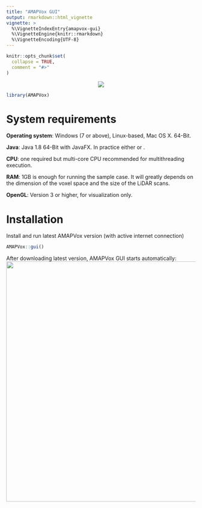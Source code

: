 ```yaml
---
title: "AMAPVox GUI"
output: rmarkdown::html_vignette
vignette: >
  %\VignetteIndexEntry{amapvox-gui}
  %\VignetteEngine{knitr::rmarkdown}
  %\VignetteEncoding{UTF-8}
---
```


```r
knitr::opts_chunk$set(
  collapse = TRUE,
  comment = "#>"
)
```

<!-- AMAPVox logo -->
<center>![](amapvox-logo.png)</center>

```r
library(AMAPVox)
```
# System requirements

**Operating system**: Windows (7 or above), Linux-based, Mac OS X. 64-Bit.

**Java**: Java 1.8 64-Bit with JavaFX. In practice either \href{https://java.com/download/}{Java 1.8 64-Bit Oracle} or \href{https://aws.amazon.com/fr/corretto/}{Java 1.8 64-Bit Corretto}.

**CPU**: one required but multi-core CPU recommended for multithreading execution.

**RAM**: 1GB is enough for running the sample case. It will greatly depends on
the dimension of the voxel space and the size of the LiDAR scans.

**OpenGL**: Version 3 or higher, for visualization only.

# Installation

Install and run latest AMAPVox version (with active internet connection)
```r
AMAPVox::gui()
```
After downloading latest version, AMAPVox GUI starts automatically:
<center>![](amapvox-1st-screen.png){width=640px}</center>
